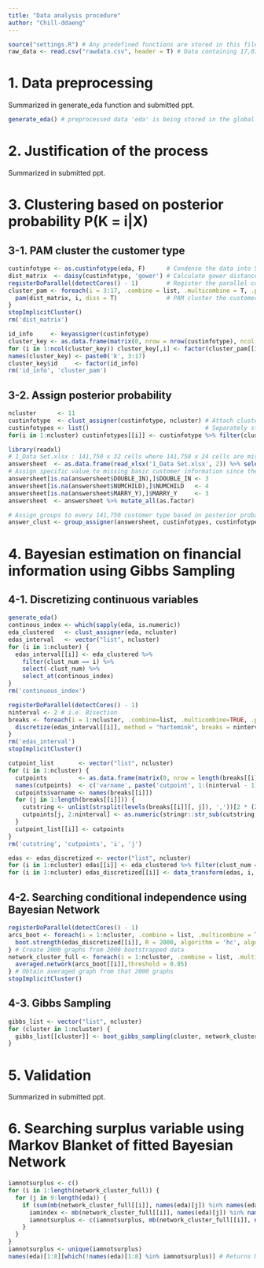 ```yaml
---
title: "Data analysis procedure"
author: "Chill-ddaeng"
---
```


```r
source("settings.R") # Any predefined functions are stored in this file
raw_data <- read.csv("rawdata.csv", header = T) # Data containing 17,076 x 32 cells
```

# 1. Data preprocessing
Summarized in generate_eda function and submitted ppt.
```r
generate_eda() # preprocessed data 'eda' is being stored in the global environment
```

# 2. Justification of the process
Summarized in submitted ppt.

# 3. Clustering based on posterior probability P(K = i|X)

## 3-1. PAM cluster the customer type
```r
custinfotype <- as.custinfotype(eda, F)      # Condense the data into 5084 customer type
dist_matrix  <- daisy(custinfotype, 'gower') # Calculate gower distance between customer types
registerDoParallel(detectCores() - 1)        # Register the parallel computing
cluster_pam <- foreach(i = 3:17, .combine = list, .multicombine = T, .packages = 'cluster') %dopar% {
  pam(dist_matrix, i, diss = T)              # PAM cluster the customer types(varying the number of clusters from 3 to 17)
}
stopImplicitCluster()
rm('dist_matrix')
```

```r
id_info     <- keyassigner(custinfotype)
cluster_key <- as.data.frame(matrix(0, nrow = nrow(custinfotype), ncol = length(cluster_pam)))
for (i in 1:ncol(cluster_key)) cluster_key[,i] <- factor(cluster_pam[[i]]$clustering)
names(cluster_key) <- paste0('k', 3:17)
cluster_key$id     <- factor(id_info)
rm('id_info', 'cluster_pam')
```

## 3-2. Assign posterior probability
```r
ncluster      <- 11
custinfotype  <- clust_assigner(custinfotype, ncluster) # Attach cluster information to the customer type data
custinfotypes <- list()                                 # Separately store the customer type data according to its cluster
for(i in 1:ncluster) custinfotypes[[i]] <- custinfotype %>% filter(clust_num == i) %>% select(-clust_num)
```

```r
library(readxl)
# 1_Data Set.xlsx : 141,750 x 32 cells where 141,750 x 24 cells are missing
answersheet  <- as.data.frame(read_xlsx('1_Data Set.xlsx', 2)) %>% select_at(2:9)
# Assign specific value to missing basic customer information since they are also valid category of each variable.
answersheet[is.na(answersheet$DOUBLE_IN),]$DOUBLE_IN <- 3
answersheet[is.na(answersheet$NUMCHILD),]$NUMCHILD   <- 4
answersheet[is.na(answersheet$MARRY_Y),]$MARRY_Y     <- 3
answersheet  <- answersheet %>% mutate_all(as.factor)

# Assign groups to every 141,750 customer type based on posterior probabilities P(K = i|X = x)
answer_clust <- group_assigner(answersheet, custinfotypes, custinfotype) # returns the vector with length of 141,750
```

# 4. Bayesian estimation on financial information using Gibbs Sampling

## 4-1. Discretizing continuous variables
```r
generate_eda()
continous_index <- which(sapply(eda, is.numeric))
eda_clustered   <- clust_assigner(eda, ncluster)
edas_interval   <- vector("list", ncluster)
for (i in 1:ncluster) {
  edas_interval[[i]] <- eda_clustered %>% 
    filter(clust_num == i) %>% 
    select(-clust_num) %>% 
    select_at(continous_index)
}
rm('continuous_index')
```

```r
registerDoParallel(detectCores() - 1)
ninterval <- 2 # i.e. Bisection
breaks <- foreach(i = 1:ncluster, .combine=list, .multicombine=TRUE, .packages = 'bnlearn') %dopar% {
  discretize(edas_interval[[i]], method = "hartemink", breaks = ninterval, ibreaks=100, idisc='interval')
}
rm('edas_interval')
stopImplicitCluster()
```

```r
cutpoint_list       <- vector("list", ncluster)
for (i in 1:ncluster) {
  cutpoints         <- as.data.frame(matrix(0, nrow = length(breaks[[i]]), ncol = ninterval))
  names(cutpoints)  <- c('varname', paste('cutpoint', 1:(ninterval - 1)))
  cutpoints$varname <- names(breaks[[i]])
  for (j in 1:length(breaks[[i]])) {
    cutstring <- unlist(strsplit(levels(breaks[[i]][, j]), ','))[2 * (2:ninterval) - 1]
    cutpoints[j, 2:ninterval] <- as.numeric(stringr::str_sub(cutstring, 2, -1))
  }
  cutpoint_list[[i]] <- cutpoints
}
rm('cutstring', 'cutpoints', 'i', 'j')
```

```r
edas <- edas_discretized <- vector("list", ncluster)
for (i in 1:ncluster) edas[[i]] <- eda_clustered %>% filter(clust_num == i)
for (i in 1:ncluster) edas_discretized[[i]] <- data_transform(edas, i, cutpoint_list)
```

## 4-2. Searching conditional independence using Bayesian Network
```r
registerDoParallel(detectCores() - 1)
arcs_boot <- foreach(i = 1:ncluster, .combine = list, .multicombine = T, .packages = 'bnlearn') %dopar% {
  boot.strength(edas_discretized[[i]], R = 2000, algorithm = 'hc', algorithm.args = list(score='bde', iss = 5))
} # Create 2000 graphs from 2000 bootstrapped data
network_cluster_full <- foreach(i = 1:ncluster, .combine = list, .multicombine = T, .packages = 'bnlearn') %dopar% {
  averaged.network(arcs_boot[[i]],threshold = 0.85)
} # Obtain averaged graph from that 2000 graphs
stopImplicitCluster()
```

## 4-3. Gibbs Sampling
```r
gibbs_list <- vector("list", ncluster)
for (cluster in 1:ncluster) {
  gibbs_list[[cluster]] <- boot_gibbs_sampling(cluster, network_cluster_full, cutpoint_list, edas, edas_discretized, answersheet, boot_n = 300)
}
```

# 5. Validation
Summarized in submitted ppt.

# 6. Searching surplus variable using Markov Blanket of fitted Bayesian Network
```r
iamnotsurplus <- c()
for (i in 1:length(network_cluster_full)) {
  for (j in 9:length(eda)) {
    if (sum(mb(network_cluster_full[[i]], names(eda)[j]) %in% names(eda)[1:8])!=0) {
      iamindex <- mb(network_cluster_full[[i]], names(eda)[j]) %in% names(eda)[1:8]
      iamnotsurplus <- c(iamnotsurplus, mb(network_cluster_full[[i]], names(eda)[j])[iamindex])
    }
  }
}
iamnotsurplus <- unique(iamnotsurplus)
names(eda)[1:8][which(!names(eda)[1:8] %in% iamnotsurplus)] # Returns NUMCHILD; implies that NUMCHILD is surplus variable
```
